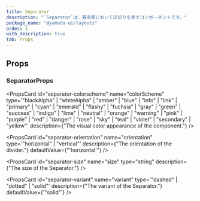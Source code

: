 ```yaml
---
title: Separator
description: "`Separator`は、要素間において区切りを表すコンポーネントです。"
package_name: "@yamada-ui/layouts"
order: 1
with_description: true
tab: Props
---
```


## Props

### SeparatorProps

<PropsCard
  id="separator-colorscheme"
  name="colorScheme"
  type='"blackAlpha" | "whiteAlpha" | "amber" | "blue" | "info" | "link" | "primary" | "cyan" | "emerald" | "flashy" | "fuchsia" | "gray" | "green" | "success" | "indigo" | "lime" | "neutral" | "orange" | "warning" | "pink" | "purple" | "red" | "danger" | "rose" | "sky" | "teal" | "violet" | "secondary" | "yellow"'
  description={"The visual color appearance of the component."}
/>

<PropsCard
  id="separator-orientation"
  name="orientation"
  type='"horizontal" | "vertical"'
  description={"The orientation of the divider."}
  defaultValue={"'horizontal'"}
/>

<PropsCard
  id="separator-size"
  name="size"
  type="string"
  description={"The size of the Separator."}
/>

<PropsCard
  id="separator-variant"
  name="variant"
  type='"dashed" | "dotted" | "solid"'
  description={"The variant of the Separator."}
  defaultValue={'"solid"'}
/>
